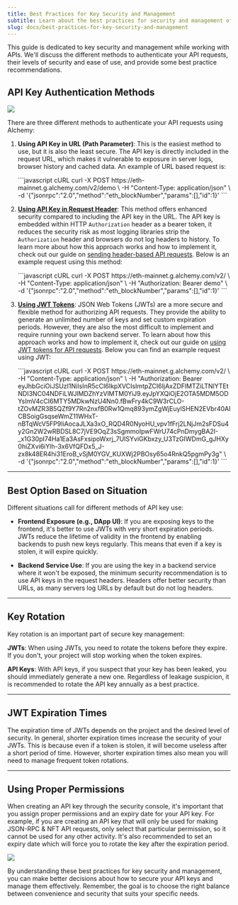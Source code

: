 ```yaml
---
title: Best Practices for Key Security and Management
subtitle: Learn about the best practices for security and management of your keys.
slug: docs/best-practices-for-key-security-and-management
---
```



This guide is dedicated to key security and management while working with APIs. We'll discuss the different methods to authenticate your API requests, their levels of security and ease of use, and provide some best practice recommendations.

## API Key Authentication Methods

![](/images/ec60f77-visual.png)

There are three different methods to authenticate your API requests using Alchemy:

1. **Using API Key in URL (Path Parameter)**: This is the easiest method to use, but it is also the least secure. The API key is directly included in the request URL, which makes it vulnerable to exposure in server logs, browser history and cached data. An example of URL based request is:

   <CodeGroup>
     ```javascript cURL
     curl -X POST https://eth-mainnet.g.alchemy.com/v2/demo \
     -H "Content-Type: application/json" \
     -d '{"jsonrpc":"2.0","method":"eth_blockNumber","params":[],"id":1}'
     ```
   </CodeGroup>

2. **[Using API Key in Request Header](/docs/how-to-use-api-keys-in-http-headers)**: This method offers enhanced security compared to including the API key in the URL. The API key is embedded within HTTP `Authorization` header as a bearer token, it reduces the security risk as most logging libraries strip the `Authorization` header and browsers do not log headers to history. To learn more about how this approach works and how to implement it, check out our guide on [sending header-based API requests](/docs/how-to-use-api-keys-in-http-headers). Below is an example request using this method:

   <CodeGroup>
     ```javascript cURL
     curl -X POST https://eth-mainnet.g.alchemy.com/v2/ \
     -H "Content-Type: application/json" \
     -H "Authorization: Bearer demo" \
     -d '{"jsonrpc":"2.0","method":"eth_blockNumber","params":[],"id":1}'
     ```
   </CodeGroup>

3. **[Using JWT Tokens](/docs/how-to-use-jwts-for-api-requests)**: JSON Web Tokens (JWTs) are a more secure and flexible method for authorizing API requests. They provide the ability to generate an unlimited number of keys and set custom expiration periods. However, they are also the most difficult to implement and require running your own backend server. To learn about how this approach works and how to implement it, check out our guide on [using JWT tokens for API requests](/docs/how-to-use-jwts-for-api-requests). Below you can find an example request using JWT:

   <CodeGroup>
     ```javascript cURL
     curl -X POST https://eth-mainnet.g.alchemy.com/v2/ \
     -H "Content-Type: application/json" \
     -H "Authorization: Bearer eyJhbGciOiJSUzI1NiIsInR5cCI6IkpXVCIsImtpZCI6IjAxZDFlMTZiLTNlYTEtNDI3NC04NDFiLWJlMDZhYzVlMTM0YiJ9.eyJpYXQiOjE2OTA5MDM5ODYsImV4cCI6MTY5MDkwNzU4Nn0.fBwFry4kC9W3rCLO-tZOvMZR3B5QZf9Y7Rn2nxfB0Rw1Qmq893ymZgWjEuylSHEN2EVbr40AICBSoigGsqseWmZ11WHxT-nBTqWcV5FP9IiAocaJLXa3xO_RQD4R0NyoHU_vpv1fFrj2LNjJm2sFDSu4y2Gn2W2wRBDSL8C7jVE9OqZ3sSgmmoIpwFWrU74cPnDmygBA2I-_x1G30pI74Ha1Ea3AsFxsipoWxrj_7UISYviGKbxzy_U3TzGIWDmG_gJHXy0hiZXvi6iYlh-3x6VfQFDx5_J-zx8k48ER4hi31EroB_vSjM0YGV_KUXWj2PBOsy65o4RnkQ5pgmPy3g" \
     -d '{"jsonrpc":"2.0","method":"eth_blockNumber","params":[],"id":1}'
     ```
   </CodeGroup>

***

## Best Option Based on Situation

Different situations call for different methods of API key use:

* **Frontend Exposure (e.g., DApp UI)**: If you are exposing keys to the frontend, it's better to use JWTs with very short expiration periods. JWTs reduce the lifetime of validity in the frontend by enabling backends to push new keys regularly. This means that even if a key is stolen, it will expire quickly.

* **Backend Service Use**: If you are using the key in a backend service where it won't be exposed, the minimum security recommendation is to use API keys in the request headers. Headers offer better security than URLs, as many servers log URLs by default but do not log headers.

***

## Key Rotation

Key rotation is an important part of secure key management:

**JWTs**: When using JWTs, you need to rotate the tokens before they expire. If you don't, your project will stop working when the token expires.

**API Keys**: With API keys, if you suspect that your key has been leaked, you should immediately generate a new one. Regardless of leakage suspicion, it is recommended to rotate the API key annually as a best practice.

***

## JWT Expiration Times

The expiration time of JWTs depends on the project and the desired level of security. In general, shorter expiration times increase the security of your JWTs. This is because even if a token is stolen, it will become useless after a short period of time. However, shorter expiration times also mean you will need to manage frequent token rotations.

***

## Using Proper Permissions

When creating an API key through the security console, it's important that you assign proper permissions and an expiry date for your API key. For example, if you are creating an API key that will only be used for making JSON-RPC & NFT API requests, only select that particular permission, so it cannot be used for any other activity. It's also recommended to set an expiry date which will force you to rotate the key after the expiration period.

![](/images/a452d0e-image.png)

By understanding these best practices for key security and management, you can make better decisions about how to secure your API keys and manage them effectively. Remember, the goal is to choose the right balance between convenience and security that suits your specific needs.
